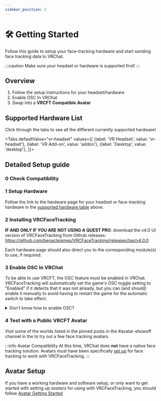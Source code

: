 ```yaml
---
sidebar_position: 2
---
```


# 🛠️ Getting Started


Follow this guide to setup your face-tracking hardware and start sending face tracking data to VRChat.

:::caution
Make sure your headset or hardware is supported first!
:::

## Overview

1. Follow the setup instructions for your headset/hardware
2. Enable OSC In VRChat
3. Swap into a **VRCFT Compatible Avatar**

## Supported Hardware List

Click through the tabs to see all the different currently supported hardware!


<Tabs
  defaultValue="vr-headset"
  values={[
    {label: 'VR Headset', value: 'vr-headset'},
    {label: 'VR Add-on', value: 'addon'},
    {label: 'Desktop', value: 'desktop'},
  ]}>
  <TabItem value="vr-headset">
    <HardwareTableVR/>
  </TabItem>
  <TabItem value="addon">
    <HardwareTableAddon/>
  </TabItem>
  <TabItem value="desktop">
    <HardwareTableDesktop/>
  </TabItem>
</Tabs>

## Detailed Setup guide

### 0️ Check Compatibility

### 1️ Setup Hardware

Follow the link to the hardware page for your headset or face-tracking hardware in the [supported hardware table](#supported-hardware-list) above.

### 2️ Installing VRCFaceTracking

**IF AND ONLY IF YOU ARE NOT USING A QUEST PRO**: download the v4.0 UI version of VRCFaceTracking from Github releases: https://github.com/benaclejames/VRCFaceTracking/releases/tag/v4.0.0

Each hardware page should also direct you to the corresponding module(s) to use, if required.

### 3️ Enable OSC In VRChat

To be able to use VRCFT, the OSC feature must be enabled in VRChat.
VRCFaceTracking will automatically set the game's OSC toggle setting to "Enabled" if it detects that it was not already, but you can (and should) enable it manually to avoid having to restart the game for the automatic switch to take effect.

<details>
  <summary>Don't know how to enable OSC?</summary>
  <div>
    <div>
      <ol>
        <li> Open the in-game radial menu </li>
        <li> Navigate through "Options" ➡️ "OSC" </li>
        <li> Ensure that the "OSC Enabled" option is toggled on (white box towards the right) </li>
      </ol>
    </div>
    <br/>
    <img
      src={require('./img/vrc_osc_menu.png').default}
      alt="VRChat OSC Menu with OSC Enabled"
      style={{margin: "auto", display: "flex"}}
    />
  </div>
</details>

### 4️ Test with a Public VRCFT Avatar

Visit some of the worlds listed in the pinned posts in the <TextColor color="#5763ee">#avatar-showoff</TextColor> channel in the <CustomLink to="discord"/> to try out a few face tracking avatars.

<!-- apparently this part still isn't clear to some people -->
:::info Avatar Compatibility
At this time, VRChat does **not** have a native face tracking solution.
Avatars must have been specifically [set up](#avatar-setup) for face tracking to work with VRCFaceTracking.
:::


<!-- ### 5️  -->

## Avatar Setup

If you have a working hardware and software setup, or only want to get started with setting up *avatars* for using with VRCFaceTracking, you should follow [Avatar Getting Started](category/avatar-setup)
